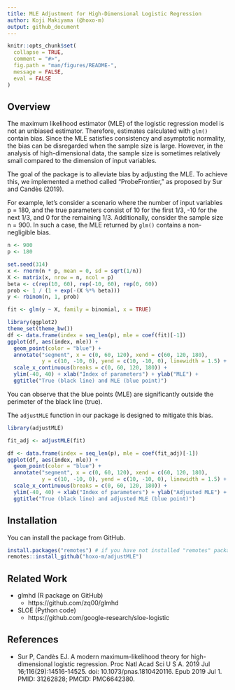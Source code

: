 ```yaml
---
title: MLE Adjustment for High-Dimensional Logistic Regression
author: Koji Makiyama (@hoxo-m)
output: github_document
---
```


<!-- README.md is generated from README.Rmd. Please edit that file -->

```r
knitr::opts_chunk$set(
  collapse = TRUE,
  comment = "#>",
  fig.path = "man/figures/README-",
  message = FALSE,
  eval = FALSE
)
```

## Overview

The maximum likelihood estimator (MLE) of the logistic regression model is not an unbiased estimator.
Therefore, estimates calculated with `glm()` contain bias.
Since the MLE satisfies consistency and asymptotic normality, the bias can be disregarded when the sample size is large.
However, in the analysis of high-dimensional data, the sample size is sometimes relatively small compared to the dimension of input variables.

The goal of the package is to alleviate bias by adjusting the MLE. To achieve this, we implemented a method called "ProbeFrontier," as proposed by Sur and Candès (2019).

For example, let's consider a scenario where the number of input variables p = 180, and the true parameters consist of 10 for the first 1/3, -10 for the next 1/3, and 0 for the remaining 1/3. Additionally, consider the sample size n = 900. In such a case, the MLE returned by `glm()` contains a non-negligible bias.

```r
n <- 900
p <- 180

set.seed(314)
x <- rnorm(n * p, mean = 0, sd = sqrt(1/n))
X <- matrix(x, nrow = n, ncol = p)
beta <- c(rep(10, 60), rep(-10, 60), rep(0, 60))
prob <- 1 / (1 + exp(-(X %*% beta)))
y <- rbinom(n, 1, prob)

fit <- glm(y ~ X, family = binomial, x = TRUE)

library(ggplot2)
theme_set(theme_bw())
df <- data.frame(index = seq_len(p), mle = coef(fit)[-1])
ggplot(df, aes(index, mle)) +
  geom_point(color = "blue") +
  annotate("segment", x = c(0, 60, 120), xend = c(60, 120, 180), 
           y = c(10, -10, 0), yend = c(10, -10, 0), linewidth = 1.5) +
  scale_x_continuous(breaks = c(0, 60, 120, 180)) +
  ylim(-40, 40) + xlab("Index of parameters") + ylab("MLE") +
  ggtitle("True (black line) and MLE (blue point)")
```

You can observe that the blue points (MLE) are significantly outside the perimeter of the black line (true).

The `adjustMLE` function in our package is designed to mitigate this bias.

```r
library(adjustMLE)

fit_adj <- adjustMLE(fit)

df <- data.frame(index = seq_len(p), mle = coef(fit_adj)[-1])
ggplot(df, aes(index, mle)) +
  geom_point(color = "blue") +
  annotate("segment", x = c(0, 60, 120), xend = c(60, 120, 180), 
           y = c(10, -10, 0), yend = c(10, -10, 0), linewidth = 1.5) +
  scale_x_continuous(breaks = c(0, 60, 120, 180)) +
  ylim(-40, 40) + xlab("Index of parameters") + ylab("Adjusted MLE") +
  ggtitle("True (black line) and adjusted MLE (blue point)")
```

## Installation

You can install the package from GitHub.

```r
install.packages("remotes") # if you have not installed "remotes" package
remotes::install_github("hoxo-m/adjustMLE")
```

## Related Work

- glmhd (R package on GitHub)
    - https://github.com/zq00/glmhd
- SLOE (Python code)
    - https://github.com/google-research/sloe-logistic

## References

- Sur P, Candès EJ. A modern maximum-likelihood theory for high-dimensional logistic regression. Proc Natl Acad Sci U S A. 2019 Jul 16;116(29):14516-14525. doi: 10.1073/pnas.1810420116. Epub 2019 Jul 1. PMID: 31262828; PMCID: PMC6642380.
